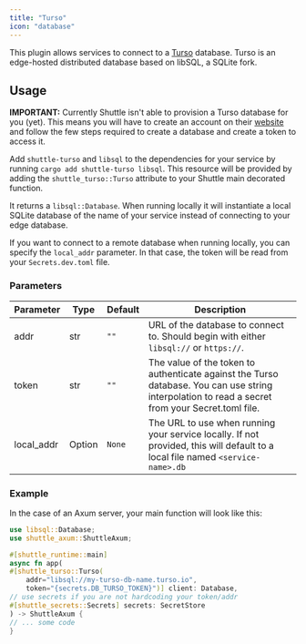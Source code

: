 ```yaml
---
title: "Turso"
icon: "database"
---
```


This plugin allows services to connect to a [Turso](https://turso.tech) database. Turso is an edge-hosted distributed database based on libSQL, a SQLite fork.

## Usage

<Note>**IMPORTANT:** Currently Shuttle isn't able to provision a Turso database for you (yet). This means you will have to create an account on their [website](https://turso.tech/) and follow the few steps required to create a database and create a token to access it.</Note>

Add `shuttle-turso` and `libsql` to the dependencies for your service by running `cargo add shuttle-turso libsql`. This resource will be provided by adding the `shuttle_turso::Turso` attribute to your Shuttle main decorated function.

It returns a `libsql::Database`. When running locally it will instantiate a local SQLite database of the name of your service instead of connecting to your edge database.

If you want to connect to a remote database when running locally, you can specify the `local_addr` parameter. In that case, the token will be read from your `Secrets.dev.toml` file.

### Parameters

| Parameter  | Type   | Default | Description                                                                                                                                      |
| ---------- | ------ | ------- | ------------------------------------------------------------------------------------------------------------------------------------------------ |
| addr       | str    | `""`    | URL of the database to connect to. Should begin with either `libsql://` or `https://`.                                                           |
| token      | str    | `""`    | The value of the token to authenticate against the Turso database. You can use string interpolation to read a secret from your Secret.toml file. |
| local_addr | Option | `None`  | The URL to use when running your service locally. If not provided, this will default to a local file named `<service-name>.db`                   |

### Example

In the case of an Axum server, your main function will look like this:

```rust
use libsql::Database;
use shuttle_axum::ShuttleAxum;

#[shuttle_runtime::main]
async fn app(
#[shuttle_turso::Turso(
    addr="libsql://my-turso-db-name.turso.io",
	token="{secrets.DB_TURSO_TOKEN}")] client: Database,
// use secrets if you are not hardcoding your token/addr
#[shuttle_secrets::Secrets] secrets: SecretStore
) -> ShuttleAxum {
// ... some code
}
```
